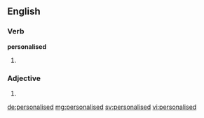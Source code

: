 ==English==

===Verb===
'''personalised'''

# {{past of|personalise}}

===Adjective===
{{en-adj}}

# {{alternative spelling of|personalized}}

[[de:personalised]]
[[mg:personalised]]
[[sv:personalised]]
[[vi:personalised]]